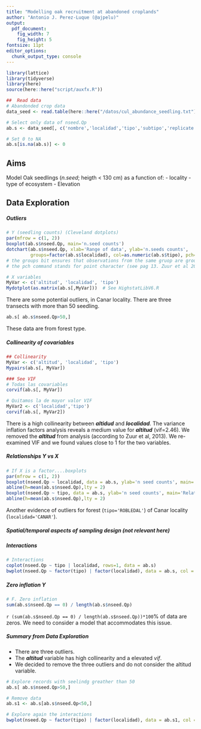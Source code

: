 ```yaml
---
title: "Modelling oak recruitment at abandoned croplands"
author: "Antonio J. Perez-Luque (@ajpelu)"
output:  
  pdf_document:
    fig_width: 7
    fig_height: 5
fontsize: 11pt
editor_options: 
  chunk_output_type: console
---
```



```r
library(lattice)
library(tidyverse)
library(here)
source(here::here("script/auxfx.R"))
```

```r

##  Read data
# Abandonded crop data
data_seed <- read.table(here::here("/datos/cul_abundance_seedling.txt"), head=TRUE, sep=";")

# Select only data of nseed.Qp  
ab.s <- data_seed[, c('nombre','localidad','tipo','subtipo','replicate','altitud','nseed.Qp')]

# Set 0 to NA 
ab.s[is.na(ab.s)] <- 0
```

## Aims 
Model Oak seedlings (_n.seed_; heigth < 130 cm) as a function of: 
- locality 
- type of ecosystem 
- Elevation 

## Data Exploration 

##### Outliers 

```r
# Y (seedling counts) (Cleveland dotplots)
par(mfrow = c(1, 2))
boxplot(ab.s$nseed.Qp, main='n.seed counts')
dotchart(ab.s$nseed.Qp, xlab='Range of data', ylab='n.seeds counts',
         groups=factor(ab.s$localidad), col=as.numeric(ab.s$tipo), pch=19)
# the groups bit ensures that observations from the same gruop are grouped together
# the pch command stands for point character (see pag 13. Zuur et al 2009)
```

```r
# X variables 
MyVar <- c('altitud', 'localidad', 'tipo')
Mydotplot(as.matrix(ab.s[,MyVar]))  # See HighstatLibV6.R 
```

There are some potential outliers, in Canar locality. There are three transects with more than 50 seedling. 

```r
ab.s[ ab.s$nseed.Qp>50,]
```

These data are from forest type. 

##### Collinearity of covariables 

```r
## Collinearity 
MyVar <- c('altitud', 'localidad', 'tipo')
Mypairs(ab.s[, MyVar])

### See VIF 
# Todas las covariables
corvif(ab.s[, MyVar])

# Quitamos la de mayor valor VIF
MyVar2 <- c('localidad','tipo')
corvif(ab.s[, MyVar2])
```

There is a high collinearity between ***altidud*** and ***localidad***. The variance inflation factors analysis reveals a medium value for ***altitud*** (vif=2.46). We removed the ***altitud*** from analysis (according to Zuur et al, 2013). We re-examined VIF and we found values close to 1 for the two variables. 


##### Relationships Y vs X

```r
# If X is a factor....boxplots
par(mfrow = c(1, 2))
boxplot(nseed.Qp ~ localidad, data = ab.s, ylab='n seed counts', main='Relationship nseed.Qp ~ localidad')
abline(h=mean(ab.s$nseed.Qp),lty = 2)
boxplot(nseed.Qp ~ tipo, data = ab.s, ylab='n seed counts', main='Relationship nseed.Qp ~ tipo')
abline(h=mean(ab.s$nseed.Qp),lty = 2)
```

Another evidence of outliers for forest (`tipo='ROBLEDAL'`) of Canar locality (`localidad='CANAR'`).  

##### Spatial/temporal aspects of sampling design (not relevant here)

##### Interactions 

```r
# Interactions 
coplot(nseed.Qp ~ tipo | localidad, rows=1, data = ab.s)
bwplot(nseed.Qp ~ factor(tipo) | factor(localidad), data = ab.s, col = 1, layout=c(1,2))
```

##### Zero inflation Y 

```r
# F. Zero inflation
sum(ab.s$nseed.Qp == 0) / length(ab.s$nseed.Qp)
```

`r (sum(ab.s$nseed.Qp == 0) / length(ab.s$nseed.Qp))*100`% of data are zeros. We need to consider a model that accommodates this issue. 

##### Summary from Data Exploration

* There are three outliers. 
* The ***altitud*** variable has high collinearity and a elevated *vif*. 
* We decided to remove the three outliers and do not consider the altitud variable. 

 
```r
# Explore records with seelindg greather than 50
ab.s[ ab.s$nseed.Qp>50,]

# Remove data
ab.s1 <- ab.s[ab.s$nseed.Qp<50,]

# Explore again the interactions 
bwplot(nseed.Qp ~ factor(tipo) | factor(localidad), data = ab.s1, col = 1, layout=c(1,2))
```


